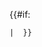 {{#if:{{{1|}}}
 | {{Template shortcut
    |redirect=on |clear={{{clear|}}} |float={{{float|}}}
    |pre={{{pre|}}} |pre2={{{pre2|}}} |pre3={{{pre3|}}} |pre4={{{pre4|}}} |pre5={{{pre5|}}} |pre6={{{pre6|}}} |pre7={{{pre7|}}} |pre8={{{pre8|}}} |pre9={{{pre9|}}} |pre10={{{pre10|}}}
    |1={{{1|<noinclude>Example</noinclude>}}} |2={{{2|}}} |3={{{3|}}} |4={{{4|}}} |5={{{5|}}} |6={{{6|}}} |7={{{7|}}} |8={{{8|}}} |9={{{9|}}} |10={{{10|}}}
}} }}<noinclude>
{{Documentation}}
</noinclude>